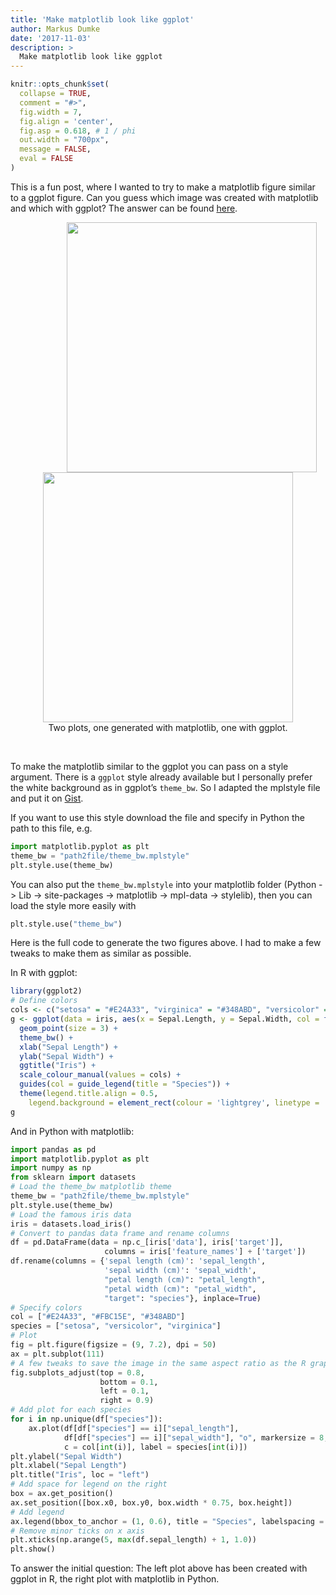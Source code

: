 ```yaml
---
title: 'Make matplotlib look like ggplot'
author: Markus Dumke
date: '2017-11-03'
description: >
  Make matplotlib look like ggplot
---
```


```r
knitr::opts_chunk$set(
  collapse = TRUE, 
  comment = "#>", 
  fig.width = 7, 
  fig.align = 'center',
  fig.asp = 0.618, # 1 / phi
  out.width = "700px",
  message = FALSE,
  eval = FALSE
)
```

This is a fun post, where I wanted to try to make a matplotlib figure similar to a ggplot figure. Can you guess which image was created with matplotlib and which with ggplot? The answer can be found <a href="#exactline">here</a>.

<figure>
<center>
<img src = "iris_r.png" width = "400px" hspace="50"> 
<img src = "iris_matplotlib.png" width = "400px">
<figcaption>Two plots, one generated with matplotlib, one with ggplot.</figcaption>
</center>
</figure>

<br>

To make the matplotlib similar to the ggplot you can pass on a style argument. There is a `ggplot` style already available but I personally prefer the white background as in ggplot's `theme_bw`. So I adapted the mplstyle file and put it on  [Gist](https://gist.github.com/markusdumke/572e2a8546c54b322b48c0c792799b77).

If you want to use this style download the file and specify in Python the path to this file, e.g.

```python
import matplotlib.pyplot as plt
theme_bw = "path2file/theme_bw.mplstyle"
plt.style.use(theme_bw)
```

You can also put the `theme_bw.mplstyle` into your matplotlib folder (Python -> Lib -> site-packages -> matplotlib -> mpl-data -> stylelib), then you can load the style more easily with 

```python
plt.style.use("theme_bw")
```

Here is the full code to generate the two figures above. I had to make a few tweaks to make them as similar as possible.

In R with ggplot:

```r
library(ggplot2)
# Define colors
cols <- c("setosa" = "#E24A33", "virginica" = "#348ABD", "versicolor" = "#FBC15E")
g <- ggplot(data = iris, aes(x = Sepal.Length, y = Sepal.Width, col = factor(Species))) +
  geom_point(size = 3) +
  theme_bw() +
  xlab("Sepal Length") +
  ylab("Sepal Width") +
  ggtitle("Iris") +
  scale_colour_manual(values = cols) +
  guides(col = guide_legend(title = "Species")) +
  theme(legend.title.align = 0.5,
    legend.background = element_rect(colour = 'lightgrey', linetype = 'solid'))
g
```

And in Python with matplotlib:

```python
import pandas as pd
import matplotlib.pyplot as plt
import numpy as np
from sklearn import datasets
# Load the theme_bw matplotlib theme
theme_bw = "path2file/theme_bw.mplstyle"
plt.style.use(theme_bw)
# Load the famous iris data
iris = datasets.load_iris()
# Convert to pandas data frame and rename columns
df = pd.DataFrame(data = np.c_[iris['data'], iris['target']],
                     columns = iris['feature_names'] + ['target'])
df.rename(columns = {'sepal length (cm)': 'sepal_length', 
                     'sepal width (cm)': 'sepal_width',
                     "petal length (cm)": "petal_length",
                     "petal width (cm)": "petal_width",
                     "target": "species"}, inplace=True)
# Specify colors
col = ["#E24A33", "#FBC15E", "#348ABD"]
species = ["setosa", "versicolor", "virginica"]
# Plot
fig = plt.figure(figsize = (9, 7.2), dpi = 50)
ax = plt.subplot(111)
# A few tweaks to save the image in the same aspect ratio as the R graphic
fig.subplots_adjust(top = 0.8,
                    bottom = 0.1,
                    left = 0.1,
                    right = 0.9)
# Add plot for each species
for i in np.unique(df["species"]):
    ax.plot(df[df["species"] == i]["sepal_length"], 
            df[df["species"] == i]["sepal_width"], "o", markersize = 8,
            c = col[int(i)], label = species[int(i)])
plt.ylabel("Sepal Width")
plt.xlabel("Sepal Length")
plt.title("Iris", loc = "left")
# Add space for legend on the right
box = ax.get_position()
ax.set_position([box.x0, box.y0, box.width * 0.75, box.height])
# Add legend
ax.legend(bbox_to_anchor = (1, 0.6), title = "Species", labelspacing = 1.5)
# Remove minor ticks on x axis
plt.xticks(np.arange(5, max(df.sepal_length) + 1, 1.0))
plt.show()
```

<a name="exactline"></a> To answer the initial question: The left plot above has been created with ggplot in R, the right plot with matplotlib in Python.


